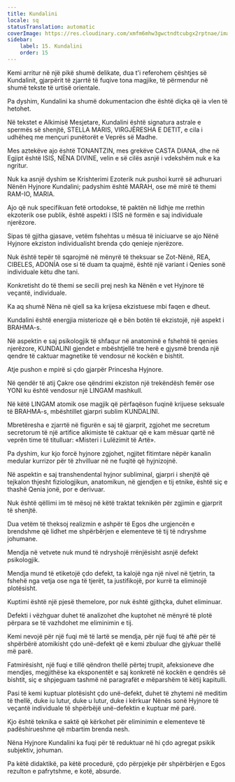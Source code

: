 ```yaml
---
title: Kundalini
locale: sq
statusTranslation: automatic
coverImage: https://res.cloudinary.com/xmfm6mhw3gwctndtcubgx2rptnae/image/upload/v1741354419/small_cover_la_gran_rebelion_28716e29d2.webp
sidebar:
    label: 15. Kundalini
    order: 15
---
```

Kemi arritur në një pikë shumë delikate, dua t'i referohem çështjes së Kundalinit, gjarpërit të zjarrtë të fuqive tona magjike, të përmendur në shumë tekste të urtisë orientale.

Pa dyshim, Kundalini ka shumë dokumentacion dhe është diçka që ia vlen të hetohet.

Në tekstet e Alkimisë Mesjetare, Kundalini është signatura astrale e spermës së shenjtë, STELLA MARIS, VIRGJËRESHA E DETIT, e cila i udhëheq me mençuri punëtorët e Veprës së Madhe.

Mes aztekëve ajo është TONANTZIN, mes grekëve CASTA DIANA, dhe në Egjipt është ISIS, NËNA DIVINE, velin e së cilës asnjë i vdekshëm nuk e ka ngritur.

Nuk ka asnjë dyshim se Krishterimi Ezoterik nuk pushoi kurrë së adhuruari Nënën Hyjnore Kundalini; padyshim është MARAH, ose më mirë të themi RAM-IO, MARIA.

Ajo që nuk specifikuan fetë ortodokse, të paktën në lidhje me rrethin ekzoterik ose publik, është aspekti i ISIS në formën e saj individuale njerëzore.

Sipas të gjitha gjasave, vetëm fshehtas u mësua të iniciuarve se ajo Nënë Hyjnore ekziston individualisht brenda çdo qenieje njerëzore.

Nuk është tepër të sqarojmë në mënyrë të theksuar se Zot-Nënë, REA, CIBELES, ADONÍA ose si të duam ta quajmë, është një variant i Qenies sonë individuale këtu dhe tani.

Konkretisht do të themi se secili prej nesh ka Nënën e vet Hyjnore të veçantë, individuale.

Ka aq shumë Nëna në qiell sa ka krijesa ekzistuese mbi faqen e dheut.

Kundalini është energjia misterioze që e bën botën të ekzistojë, një aspekt i BRAHMA-s.

Në aspektin e saj psikologjik të shfaqur në anatominë e fshehtë të qenies njerëzore, KUNDALINI gjendet e mbështjellë tre herë e gjysmë brenda një qendre të caktuar magnetike të vendosur në kockën e bishtit.

Atje pushon e mpirë si çdo gjarpër Princesha Hyjnore.

Në qendër të atij Çakre ose qëndrimi ekziston një trekëndësh femër ose YONI ku është vendosur një LINGAM mashkull.

Në këtë LINGAM atomik ose magjik që përfaqëson fuqinë krijuese seksuale të BRAHMA-s, mbështillet gjarpri sublim KUNDALINI.

Mbretëresha e zjarrtë në figurën e saj të gjarprit, zgjohet me secretum secretorum të një artifice alkimiste të caktuar që e kam mësuar qartë në veprën time të titulluar: «Misteri i Lulëzimit të Artë».

Pa dyshim, kur kjo forcë hyjnore zgjohet, ngjitet fitimtare nëpër kanalin medular kurrizor për të zhvilluar në ne fuqitë që hyjnizojnë.

Në aspektin e saj transhendental hyjnor subliminal, gjarpri i shenjtë që tejkalon thjesht fiziologjikun, anatomikun, në gjendjen e tij etnike, është siç e thashë Qenia jonë, por e derivuar.

Nuk është qëllimi im të mësoj në këtë traktat teknikën për zgjimin e gjarprit të shenjtë.

Dua vetëm të theksoj realizmin e ashpër të Egos dhe urgjencën e brendshme që lidhet me shpërbërjen e elementeve të tij të ndryshme johumane.

Mendja në vetvete nuk mund të ndryshojë rrënjësisht asnjë defekt psikologjik.

Mendja mund të etiketojë çdo defekt, ta kalojë nga një nivel në tjetrin, ta fshehë nga vetja ose nga të tjerët, ta justifikojë, por kurrë ta eliminojë plotësisht.

Kuptimi është një pjesë themelore, por nuk është gjithçka, duhet eliminuar.

Defekti i vëzhguar duhet të analizohet dhe kuptohet në mënyrë të plotë përpara se të vazhdohet me eliminimin e tij.

Kemi nevojë për një fuqi më të lartë se mendja, për një fuqi të aftë për të shpërbërë atomikisht çdo unë-defekt që e kemi zbuluar dhe gjykuar thellë më parë.

Fatmirësisht, një fuqi e tillë qëndron thellë përtej trupit, afeksioneve dhe mendjes, megjithëse ka eksponentët e saj konkretë në kockën e qendrës së bishtit, siç e shpjeguam tashmë në paragrafët e mëparshëm të këtij kapitulli.

Pasi të kemi kuptuar plotësisht çdo unë-defekt, duhet të zhytemi në meditim të thellë, duke iu lutur, duke u lutur, duke i kërkuar Nënës sonë Hyjnore të veçantë individuale të shpërbëjë unë-defektin e kuptuar më parë.

Kjo është teknika e saktë që kërkohet për eliminimin e elementeve të padëshirueshme që mbartim brenda nesh.

Nëna Hyjnore Kundalini ka fuqi për të reduktuar në hi çdo agregat psikik subjektiv, johuman.

Pa këtë didaktikë, pa këtë procedurë, çdo përpjekje për shpërbërjen e Egos rezulton e pafrytshme, e kotë, absurde.

